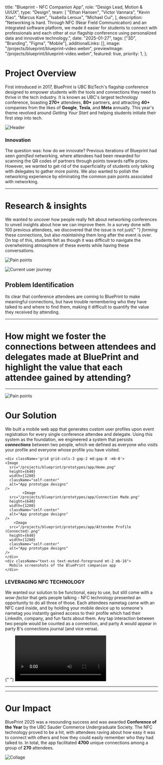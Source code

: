 
  title: "Blueprint - NFC Companion App",
  role: "Design Lead, Motion & UI/UX",
  type: "Design",
  team: [
    "Ethan Hansen",
    "Victor Vannara",
    "Kevin Xiao",
    "Marcus Kam",
    "Isabella Leroux",
    "Michael Cui",
  ],
  description:
    "Networking is hard. Through NFC (Near Field Communication) and an integrated software platform, we made it easier for students to connect with professionals and each other at our flagship conference using personalized data and innovative technology.",
  date: "2025-01-27",
  tags: ["3D", "Branding", "Figma", "Mobile"],
  additionalLinks: [],
  image: "/projects/blueprint/blueprint-video.webm",
  previewImage: "/projects/blueprint/blueprint-video.webm",
  featured: true,
  priority: 1,
};

# Project Overview

First introduced in 2017, BluePrint is UBC BizTech's flagship conference designed to empower students with the tools and connections they need to thrive in the tech industry. It is known as UBC's largest technology conference, boasting **270+** attendees, **80+** partners, and attracting **40+** companies from the likes of **Google**, **Tesla**, and **Meta** annually. This year's theme revolved around _Getting Your Start_ and helping students initiate their first step into tech.

<Image
  src="/projects/blueprint/panel.webp"
  width={2000}
  height={500}
  alt="Header"
  className="rounded-md"
  caption="Partner Q&A panel at BluePrint 2025"
/>

### Innovation

The question was: how do we innovate? Previous iterations of Blueprint had seen _gamified_ networking, where attendees had been rewarded for scanning the QR codes of partners through points towards raffle prizes. However, we wanted to get rid of the superficiality of students only talking with delegates to gather more points. We also wanted to polish the networking experience by eliminating the common pain points associated with networking.

---

# Research & insights

We wanted to uncover how people really felt about networking conferences to unveil insights about how we can improve them. In a survey done with 100 previous attendees, we discovered that the issue is not just{" "} _forming_ these connections, but also _maintaining_ them long after the event is over. On top of this, students felt as though it was difficult to navigate the overwhelming atmosphere of these events while having these conversations.

<Image
  src="/projects/blueprint/ux/pain-points.png"
  height={320}
  width={640}
  className="self-center invert hue-rotate-180 dark:invert-0 dark:hue-rotate-0 w-full px-16"
  alt="Pain points"
/>

<Image
  src="/projects/blueprint/ux/current-user-journey.png"
  height={640}
  width={1280}
  className="self-center invert hue-rotate-180 dark:invert-0 dark:hue-rotate-0"
  alt="Current user journey"
/>

## Problem Identification

Its clear that conference attendees are coming to BluePrint to make meaningful connections, but have trouble remembering who they have talked to and where to find them, making it difficult to quantify the value they received by attending.

---

# How might we foster the connections between attendees and delegates made at BluePrint and highlight the value that each attendee gained by attending?

---

<Image
  src="/projects/blueprint/ux/revised-user-journey.png"
  height={640}
  width={1280}
  className="self-center invert hue-rotate-180 dark:invert-0 dark:hue-rotate-0 w-full"
  alt="Pain points"
/>

# Our Solution

We built a mobile web app that generates custom user profiles upon event registration for every single conference attendee and delegate. Using this system as the foundation, we engineered a system that persists **_connections_** between two people, which we defined as everyone who visits your profile and everyone whose profile you have visited.

    <div className='grid grid-cols-3 gap-2 md:gap-8 -mb-8'>
    <Image
      src="/projects/blueprint/prototypes/app/Home.png"
      height={640}
      width={1280}
      className="self-center"
      alt="App prototype designs"
    />
            <Image
      src="/projects/blueprint/prototypes/app/Connection Made.png"
      height={640}
      width={1280}
      className="self-center"
      alt="App prototype designs"
    />
        <Image
      src="/projects/blueprint/prototypes/app/Attendee Profile (Connected).png"
      height={640}
      width={1280}
      className="self-center"
      alt="App prototype designs"
    />
    </div>
    <div className="text-xs text-muted-foreground mt-2 mb-16">
      Mobile screenshots of the BluePrint companion app
    </div>

### LEVERAGING NFC TECHNOLOGY

We wanted our solution to be functional, easy to use, but still come with a _wow-factor_ that gets people talking - NFC technology presented an opportunity to do all three of those. Each attendees nametag came with an NFC card inside, and by holding your mobile device up to someone's nametag you instantly gained access to their profile which had their LinkedIn, company, and fun facts about them. Any tap interaction between two people would be counted as a connection, and party A would appear in party B's connections journal (and vice versa).

{" "}
<Video src="/projects/blueprint/nfc-animation.webm" />

---

<ImageMarquee folder="projects/blueprint/prototypes/app" direction="right" />

<div className="my-12" />

<ImageMarquee folder="projects/blueprint/prototypes/wrapped" direction="left" />

---

# Our Impact

BluePrint 2025 was a resounding success and was awarded **Conference of the Year** by the UBC Sauder Commerce Undergraduate Society. The NFC technology proved to be a hit, with attendees raving about how easy it was to connect with others and how they could easily remember who they had talked to. In total, the app facilitated **4700** unique connections among a group of **270** attendees.

<Image
  src="/projects/blueprint/image-collage.webp"
  width={2000}
  height={1000}
  className="self-center w-full h-full object-cover"
  alt="Collage"
/>
